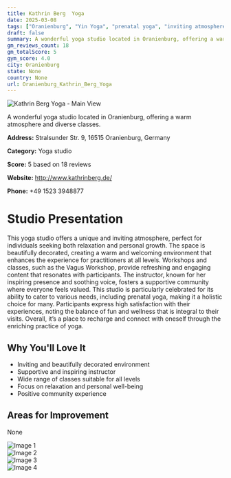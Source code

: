 ```yaml
---
title: Kathrin Berg  Yoga
date: 2025-03-08
tags: ["Oranienburg", "Yin Yoga", "prenatal yoga", "inviting atmosphere", "community-focused", "Oranienburg"]  
draft: false
summary: A wonderful yoga studio located in Oranienburg, offering a warm atmosphere and diverse classes.
gm_reviews_count: 18
gm_totalScore: 5
gym_score: 4.0
city: Oranienburg
state: None
country: None
url: Oranienburg_Kathrin_Berg_Yoga
---
```


<div className="aspect-[16/9] relative my-8">
  <img 
    src="https://lh5.googleusercontent.com/p/AF1QipNztCiwbzP89H838EHw-HFS9e6ZGjPrqy8-tVMp=w1920-h1080-k-no"
    alt="Kathrin Berg  Yoga - Main View"
    className="object-cover absolute inset-0 w-full h-full rounded-lg"
  />
</div>

A wonderful yoga studio located in Oranienburg, offering a warm atmosphere and diverse classes.

**Address:** Stralsunder Str. 9, 16515 Oranienburg, Germany

**Category:** Yoga studio

**Score:** 5 based on 18 reviews

**Website:** http://www.kathrinberg.de/

**Phone:** +49 1523 3948877

# Studio Presentation

This yoga studio offers a unique and inviting atmosphere, perfect for individuals seeking both relaxation and personal growth. The space is beautifully decorated, creating a warm and welcoming environment that enhances the experience for practitioners at all levels. Workshops and classes, such as the Vagus Workshop, provide refreshing and engaging content that resonates with participants. The instructor, known for her inspiring presence and soothing voice, fosters a supportive community where everyone feels valued. This studio is particularly celebrated for its ability to cater to various needs, including prenatal yoga, making it a holistic choice for many. Participants express high satisfaction with their experiences, noting the balance of fun and wellness that is integral to their visits. Overall, it’s a place to recharge and connect with oneself through the enriching practice of yoga.



## Why You'll Love It

- Inviting and beautifully decorated environment
- Supportive and inspiring instructor
- Wide range of classes suitable for all levels
- Focus on relaxation and personal well-being
- Positive community experience

## Areas for Improvement

None

<div className="grid grid-cols-1 xl:grid-cols-2 gap-4 my-8">
<div className="aspect-[4/3] relative"><img src="https://lh5.googleusercontent.com/p/AF1QipM92YDcu4sjC5aOQO2PrLQZdnFrUcVHDwRmkqng=w1920-h1080-k-no" alt="Image 1" className="object-cover absolute inset-0 w-full h-full rounded-lg" /></div>
<div className="aspect-[4/3] relative"><img src="https://lh5.googleusercontent.com/p/AF1QipMrctO4ncovApOSPKG-t2fWXUB59q-kuk-P96-q=w1920-h1080-k-no" alt="Image 2" className="object-cover absolute inset-0 w-full h-full rounded-lg" /></div>
<div className="aspect-[4/3] relative"><img src="https://lh5.googleusercontent.com/p/AF1QipNb1NQukw-2Y2pOg1-w9Pi6ge8zH91-zNEUEIuI=w1920-h1080-k-no" alt="Image 3" className="object-cover absolute inset-0 w-full h-full rounded-lg" /></div>
<div className="aspect-[4/3] relative"><img src="https://lh5.googleusercontent.com/p/AF1QipMFbfO_L6YyIW5xmCLEngli6P_czBa6rmWOY752=w1920-h1080-k-no" alt="Image 4" className="object-cover absolute inset-0 w-full h-full rounded-lg" /></div>
</div>